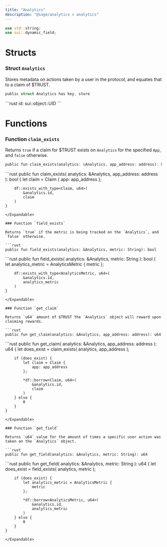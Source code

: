 ```yaml
---
title: "Analytics"
description: "@sage/analytics > analytics"
---
```


```rust
use std::string;
use sui::dynamic_field;
```

# Structs

### Struct `Analytics`

Stores metadata on actions taken by a user in the protocol, and equates that to a claim of $TRUST.

```rust
public struct Analytics has key, store
```

<Expandable title="Fields">
  ```rust
  id: sui::object::UID
  ```
</Expandable>

# Functions

### Function `claim_exists`

Returns `true` if a claim for $TRUST exists on `Analytics` for the specified `App`, and `false` otherwise.

```rust
public fun claim_exists(analytics: &Analytics, app_address: address): bool
```

<Expandable title="Implementation">
  ```rust
    public fun claim_exists(
        analytics: &Analytics,
        app_address: address
    ): bool {
        let claim = Claim {
            app: app_address
        };

        df::exists_with_type<Claim, u64>(
            &analytics.id,
            claim
        )
    }
  ```
</Expandable>

### Function `field_exists`

Returns `true` if the metric is being tracked on the `Analytics`, and `false` otherwise.

```rust
public fun field_exists(analytics: &Analytics, metric: String): bool
```

<Expandable title="Implementation">
  ```rust
    public fun field_exists(
        analytics: &Analytics,
        metric: String
    ): bool {
        let analytics_metric = AnalyticsMetric {
            metric
        };

        df::exists_with_type<AnalyticsMetric, u64>(
            &analytics.id,
            analytics_metric
        )
    }
  ```
</Expandable>

### Function `get_claim`

Returns `u64` amount of $TRUST the `Analytics` object will reward upon claiming rewards.

```rust
public fun get_claim(analytics: &Analytics, app_address: address): u64
```

<Expandable title="Implementation">
  ```rust
    public fun get_claim(
        analytics: &Analytics,
        app_address: address
    ): u64 {
        let does_exist = claim_exists(
            analytics,
            app_address
        );

        if (does_exist) {
            let claim = Claim {
                app: app_address
            };

            *df::borrow<Claim, u64>(
                &analytics.id,
                claim
            )
        } else {
            0
        }
    }
  ```
</Expandable>

### Function `get_field`

Returns `u64` value for the amount of times a specific user action was taken on the `Analytics` object.

```rust
public fun get_field(analytics: &Analytics, metric: String): u64
```

<Expandable title="Implementation">
  ```rust
    public fun get_field(
        analytics: &Analytics,
        metric: String
    ): u64 {
        let does_exist = field_exists(
            analytics,
            metric
        );

        if (does_exist) {
            let analytics_metric = AnalyticsMetric {
                metric
            };

            *df::borrow<AnalyticsMetric, u64>(
                &analytics.id,
                analytics_metric
            )
        } else {
            0
        }
    }
  ```
</Expandable>
